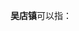 '''吴店镇'''可以指：
{{PRC admin/disambig|37/17/02/101/000|42/06/83/109/000|42/13/81/107/000}}
{{disambig|cat=三字中国镇名消歧义}}